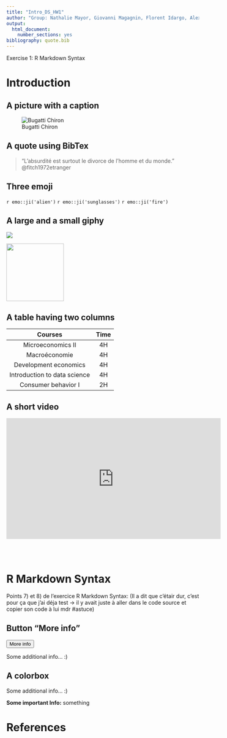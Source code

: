 ```yaml
---
title: "Intro_DS_HW1"
author: "Group: Nathalie Mayor, Giovanni Magagnin, Florent Idargo, Alexandre Guerra"
output:
  html_document:
    number_sections: yes
bibliography: quote.bib
---
```

Exercise 1: R Markdown Syntax

# Introduction
## A picture with a caption


![Bugatti Chiron](https://www.tuningblog.eu/wp-content/uploads/2019/09/Top-Gear-490-kmh-im-Tuning-Rekord-Bugatti-Chiron-Sport-2019.jpg)

## A quote using BibTex

> "L'absurdité est surtout le divorce de l'homme et du monde." @fitch1972etranger

## Three emoji

`r emo::ji('alien')` `r emo::ji('sunglasses')` `r emo::ji('fire')`

## A large and a small giphy

![](https://i.pinimg.com/originals/77/a0/a9/77a0a982809ebe6b898bbed8fe0a0013.gif) 

<img src='https://i.makeagif.com/media/11-19-2015/N2P_p_.gif' width='150' height='150' />

## A table having two columns

|            Courses           | Time |
|:----------------------------:|:----:|
|       Microeconomics II      |  4H  |
|         Macroéconomie        |  4H  |
|     Development economics    |  4H  |
| Introduction to data science |  4H  |
|      Consumer behavior I     |  2H  |

## A short video

<iframe width='560' height='315' src="https://www.youtube.com/embed/nUb4MovqcBY" frameborder='0' allowfullscreen></iframe>

<br/>
<br/>

# R Markdown Syntax

Points 7) et 8) de l'exercice R Markdown Syntax:
(Il a dit que c'étair dur, c'est pour ça que j'ai déja test -> il y avait juste à aller dans le code source et copier son code à lui mdr #astuce)

## Button "More info"

<button data-toggle="collapse" data-target="#demo">
More info
</button>
<div id="demo" class="collapse">
<p>Some additional info… :)</p>
</div>

## A colorbox


<div id="demo" class="collapse">
<p>Some additional info… :)</p>
</div>
<div class="alert alert-success">
<p><strong>Some important Info:</strong> something</p>

# References